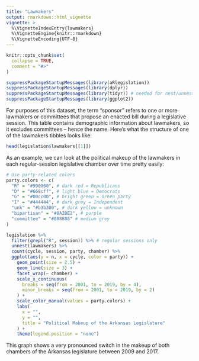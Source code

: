 ```yaml
---
title: "Lawmakers"
output: rmarkdown::html_vignette
vignette: >
  %\VignetteIndexEntry{lawmakers}
  %\VignetteEngine{knitr::rmarkdown}
  %\VignetteEncoding{UTF-8}
---
```


```r
knitr::opts_chunk$set(
  collapse = TRUE,
  comment = "#>"
)
```

```r
suppressPackageStartupMessages(library(aRlegislation))
suppressPackageStartupMessages(library(dplyr))
suppressPackageStartupMessages(library(tidyr)) # needed for nest/unnest operations
suppressPackageStartupMessages(library(ggplot2))
```

For purposes of this dataset, the term "sponsor" refers to one or more lawmakers or committees that propose an enacted bill during a legislative session. This table contains demographic information about lawmakers, so it excludes committees -- hence the name. Here's what the structure of one of the lawmakers tibbles looks like: 

```r
head(legislation$lawmakers[[1]])
```

As an example, we can look at the political makeup of the lawmakers in each regular-session legislative chamber over time pretty easily:

```r
# Use party-related colors
party.colors <- c(
  "R" = "#990000", # dark red = Republicans
  "D" = "#668cff", # light blue = Democrats
  "G" = "#00cc00", # bright green = Green party
  "I" = "#444444", # dark grey = Independent
  "unk" = "#b3b300", # dark yellow = unknown
  "bipartisan" = "#8A2BE2", # purple
  "committee" = "#888888" # medium grey
)

legislation %>%
  filter(grepl("R", session)) %>% # regular sessions only
  unnest(lawmakers) %>%
  count(cycle, session, party, chamber) %>%
  ggplot(aes(y = n, x = cycle, color = party)) +
    geom_point(size = 2.5) +
    geom_line(size = 3) +
    facet_wrap(~ chamber) +
    scale_x_continuous(
      breaks = seq(from = 2001, to = 2019, by = 4), 
      minor_breaks = seq(from = 2001, to = 2019, by = 2)
    ) +
    scale_color_manual(values = party.colors) +
    labs(
      x = "",
      y = "",
      title = "Political Makeup of the Arkansas Legislature"
    ) +
    theme(legend.position = "none")
```

This graph shows a very pronounced switch in the makeup of both chambers of the Arkansas legislature between 2009 and 2017. 
